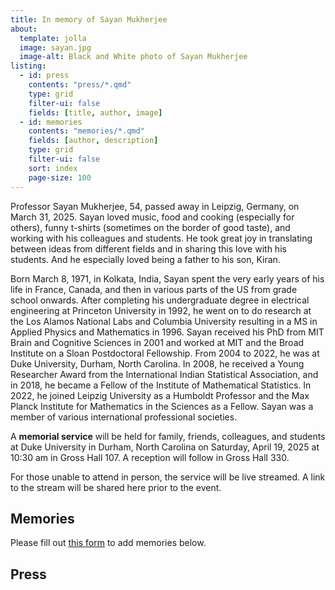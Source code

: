 ```yaml
---
title: In memory of Sayan Mukherjee
about:
  template: jolla
  image: sayan.jpg
  image-alt: Black and White photo of Sayan Mukherjee
listing: 
  - id: press
    contents: "press/*.qmd"
    type: grid
    filter-ui: false
    fields: [title, author, image]
  - id: memories
    contents: "memories/*.qmd"
    fields: [author, description]
    type: grid
    filter-ui: false
    sort: index
    page-size: 100
---
```


Professor Sayan Mukherjee, 54, passed away in Leipzig, Germany, on March 31, 2025. Sayan loved music, food and cooking (especially for others), funny t-shirts (sometimes on the border of good taste), and working with his colleagues and students. He took great joy in translating between ideas from different fields and in sharing this love with his students. And he especially loved being a father to his son, Kiran.

Born March 8, 1971, in Kolkata, India, Sayan spent the very early years of his life in France, Canada, and then in various parts of the US from grade school onwards. After completing his undergraduate degree in electrical engineering at Princeton University in 1992, he went on to do research at the Los Alamos National Labs and Columbia University resulting in a MS in Applied Physics and Mathematics in 1996. Sayan received his PhD from MIT Brain and Cognitive Sciences in 2001 and worked at MIT and the Broad Institute on a Sloan Postdoctoral Fellowship. From 2004 to 2022, he was at Duke University, Durham, North Carolina. In 2008, he received a Young Researcher Award from the International Indian Statistical Association, and in 2018, he became a Fellow of the Institute of Mathematical Statistics. In 2022, he joined Leipzig University as a Humboldt Professor and the Max Planck Institute for Mathematics in the Sciences as a Fellow. Sayan was a member of various international professional societies.

A **memorial service** will be held for family, friends, colleagues, and students at Duke University in Durham, North Carolina on Saturday, April 19, 2025 at 10:30 am in Gross Hall 107. A reception will follow in Gross Hall 330.

For those unable to attend in person, the service will be live streamed. A link to the stream will be shared here prior to the event.

## Memories

Please fill out [this form](https://docs.google.com/forms/d/e/1FAIpQLScniSDpHmT6H4Z6MTr32DxDWyTW9Sf0tgoEEofJLFjrICxR6g/viewform) to add memories below.

:::{#memories}
:::

## Press

:::{#press}
:::
